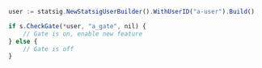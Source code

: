 ```jsx
user := statsig.NewStatsigUserBuilder().WithUserID("a-user").Build()

if s.CheckGate(*user, "a_gate", nil) {
    // Gate is on, enable new feature
} else {
    // Gate is off
}
```
